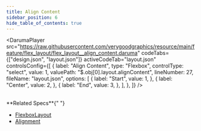 ```yaml
---
title: Align Content
sidebar_position: 6
hide_table_of_contents: true
---
```


<DarumaPlayer
  src="https://raw.githubusercontent.com/verygoodgraphics/resource/main/feature/flex_layout/flex_layout__align_content.daruma"
  codeTabs={["design.json", "layout.json"]}
  activeCodeTab="layout.json"
  controlsConfig={[
    {
      label: "Align Content",
      type: "Flexbox",
      controlType: "select",
      value: 1,
      valuePath: "$.obj[0].layout.alignContent",
      lineNumber: 27,
      fileName: "layout.json",
      options: [
        {
          label: "Start",
          value: 1,
        },
        {
          label: "Center",
          value: 2,
        },
        {
          label: "End",
          value: 3,
        },
      ],
    },
  ]}
/>

<br />
**Related Specs**{" "}

- [FlexboxLayout](/specs/layout/flexbox-layout)
- [Alignment](/specs/layout/alignment)
